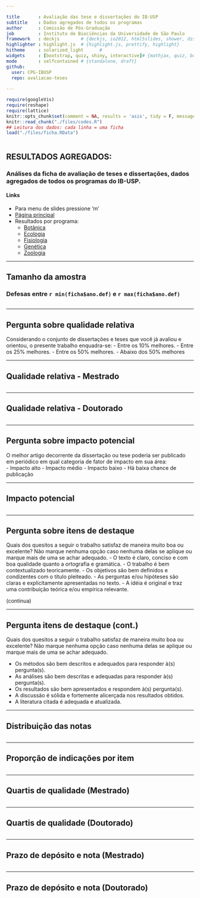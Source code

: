 ```yaml
---

title       : Avaliação das tese e dissertações do IB-USP
subtitle    : Dados agregados de todos os programas
author      : Comissão de Pós-Graduação
job         : Instituto de Biociências da Universidade de São Paulo
framework   : deckjs        # {deckjs, io2012, html5slides, shower, dzslides, ...}
highlighter : highlight.js  # {highlight.js, prettify, highlight}
hitheme     : solarized_light      # 
widgets     : [bootstrap, quiz, shiny, interactive]# {mathjax, quiz, bootstrap}
mode        : selfcontained # {standalone, draft}
github:
  user: CPG-IBUSP
  repo: avaliacao-teses
 
---
```



```r
require(googleVis)
require(reshape)
require(lattice)
knitr::opts_chunk$set(comment = NA, results = 'asis', tidy = F, message = T, fig.width=15, echo=FALSE, cache=FALSE)
knitr::read_chunk("./files/codes.R")
## Leitura dos dados: cada linha = uma ficha
load("./files/ficha.RData")
```
```r
```
## RESULTADOS AGREGADOS:

### Análises da ficha de avaliação de teses e dissertações, dados agregados de todos os programas do IB-USP.

#### Links
 - Para menu de slides pressione 'm'
 - [Página principal](index.html)
 - Resultados por programa:
   - [Botânica](slides_botanica.html)
   - [Ecologia](slides_ecologia.html)
   - [Fisiologia](slides_fisiologia.html)
   - [Genética](slides_genetica.html)
   - [Zoologia](slides_zoologia.html)

---

## Tamanho da amostra
### Defesas entre `r min(ficha$ano.def)` e `r max(ficha$ano.def)`
```r
```
---

## Pergunta sobre qualidade relativa
Considerando o conjunto de dissertações e teses que você já avaliou e orientou, 
o presente trabalho enquadra-se: 
- Entre os 10% melhores.
- Entre os 25% melhores.
- Entre os 50% melhores.
- Abaixo dos 50% melhores

---

## Qualidade relativa - Mestrado
```r
```
---

## Qualidade relativa - Doutorado
```r
```

---

## Pergunta sobre impacto potencial

O melhor artigo decorrente da dissertação ou tese poderia ser
publicado em periódico em qual categoria de fator de impacto em sua
área:  
- Impacto alto
- Impacto médio
- Impacto baixo 
- Há baixa chance de publicação 

---

## Impacto potencial
```r
```
---

## Pergunta sobre itens de destaque
Quais dos quesitos a seguir o trabalho satisfaz de maneira muito
boa ou excelente? Não marque nenhuma opção caso nenhuma delas se
aplique ou marque mais de uma se achar adequado. 
- O texto é claro, conciso e com boa qualidade quanto a ortografia e gramática.
- O trabalho é bem contextualizado teoricamente.
- Os objetivos são bem definidos e condizentes com o título pleiteado.
- As perguntas e/ou hipóteses são claras e explicitamente apresentadas no texto.
- A idéia é original e traz uma contribuição teórica e/ou empírica relevante.

(continua)

---

## Pergunta itens de destaque (cont.)
Quais dos quesitos a seguir o trabalho satisfaz de maneira muito
boa ou excelente? Não marque nenhuma opção caso nenhuma delas se
aplique ou marque mais de uma se achar adequado. 

- Os métodos são bem descritos e adequados para responder à(s) pergunta(s).
- As análises são bem descritas e adequadas para responder à(s) pergunta(s).
- Os resultados são bem apresentados e respondem à(s) pergunta(s).
- A discussão é sólida e fortemente alicerçada nos resultados obtidos.
- A literatura citada é adequada e atualizada.

---

## Distribuição das notas
```r
```
---

## Proporção de indicações por item
```r
```
---

## Quartis de qualidade (Mestrado)

```r
```
---

## Quartis de qualidade (Doutorado)

```r
```

---

## Prazo de depósito e nota (Mestrado)
```r
```

---

## Prazo de depósito e nota (Doutorado)
```r
```